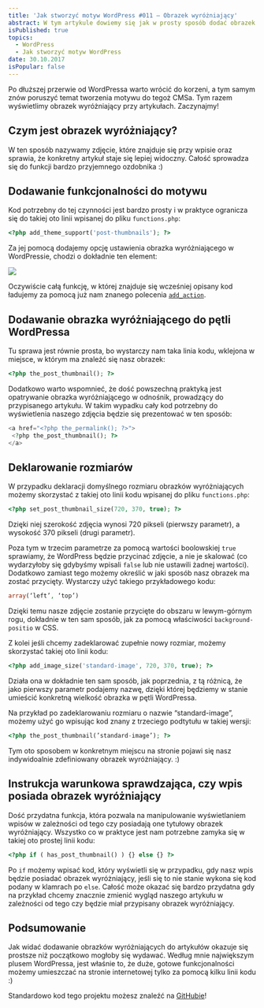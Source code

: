 ```yaml
---
title: 'Jak stworzyć motyw WordPress #011 – Obrazek wyróżniający'
abstract: W tym artykule dowiemy się jak w prosty sposób dodać obrazek wyróżniający do naszego motywu oraz manipulować jego rozmiarem.
isPublished: true
topics:
  - WordPress
  - Jak stworzyć motyw WordPress
date: 30.10.2017
isPopular: false
---
```


Po dłuższej przerwie od WordPressa warto wrócić do korzeni, a tym samym znów poruszyć temat tworzenia motywu do tegoż CMSa. Tym razem wyświetlimy obrazek wyróżniający przy artykułach. Zaczynajmy!

## Czym jest obrazek wyróżniający?

W ten sposób nazywamy zdjęcie, które znajduje się przy wpisie oraz sprawia, że konkretny artykuł staje się lepiej widoczny. Całość sprowadza się do funkcji bardzo przyjemnego ozdobnika :)

## Dodawanie funkcjonalności do motywu

Kod potrzebny do tej czynności jest bardzo prosty i w praktyce ogranicza się do takiej oto linii wpisanej do pliku `functions.php`:

```php
<?php add_theme_support('post-thumbnails'); ?>
```

Za jej pomocą dodajemy opcję ustawienia obrazka wyróżniającego w WordPressie, chodzi o dokładnie ten element:

![](./zdjecie-wyrozniajace-w-panelu.jpg)

Oczywiście całą funkcję, w której znajduje się wcześniej opisany kod ładujemy za pomocą już nam znanego polecenia [`add_action`](https://developer.wordpress.org/reference/functions/add_action/).

## Dodawanie obrazka wyróżniającego do pętli WordPressa

Tu sprawa jest równie prosta, bo wystarczy nam taka linia kodu, wklejona w miejsce, w którym ma znaleźć się nasz obrazek:

```php
<?php the_post_thumbnail(); ?>
```

Dodatkowo warto wspomnieć, że dość powszechną praktyką jest opatrywanie obrazka wyróżniającego w odnośnik, prowadzący do przypisanego artykułu. W takim wypadku cały kod potrzebny do wyświetlenia naszego zdjęcia będzie się prezentować w ten sposób:

```php
<a href="<?php the_permalink(); ?>">
 <?php the_post_thumbnail(); ?>
</a>
```

## Deklarowanie rozmiarów

W przypadku deklaracji domyślnego rozmiaru obrazków wyróżniających możemy skorzystać z takiej oto linii kodu wpisanej do pliku `functions.php`:

```php
<?php set_post_thumbnail_size(720, 370, true); ?>
```

Dzięki niej szerokość zdjęcia wynosi 720 pikseli (pierwszy parametr), a wysokość 370 pikseli (drugi parametr).

Poza tym w trzecim parametrze za pomocą wartości boolowskiej `true` sprawiamy, że WordPress będzie przycinać zdjęcie, a nie je skalować (co wydarzyłoby się gdybyśmy wpisali `false` lub nie ustawili żadnej wartości). Dodatkowo zamiast tego możemy określić w jaki sposób nasz obrazek ma zostać przycięty. Wystarczy użyć takiego przykładowego kodu:

```php
array(‘left’, ‘top’)
```

Dzięki temu nasze zdjęcie zostanie przycięte do obszaru w lewym-górnym rogu, dokładnie w ten sam sposób, jak za pomocą właściwości `background-positio` w CSS.

Z kolei jeśli chcemy zadeklarować zupełnie nowy rozmiar, możemy skorzystać takiej oto linii kodu:

```php
<?php add_image_size('standard-image', 720, 370, true); ?>
```

Działa ona w dokładnie ten sam sposób, jak poprzednia, z tą różnicą, że jako pierwszy parametr podajemy nazwę, dzięki której będziemy w stanie umieścić konkretną wielkość obrazka w pętli WordPressa.

Na przykład po zadeklarowaniu rozmiaru o nazwie “standard-image”, możemy użyć go wpisując kod znany z trzeciego podtytułu w takiej wersji:

```php
<?php the_post_thumbnail(’standard-image’); ?>
```

Tym oto sposobem w konkretnym miejscu na stronie pojawi się nasz indywidoalnie zdefiniowany obrazek wyróżniający. :)

## Instrukcja warunkowa sprawdzająca, czy wpis posiada obrazek wyróżniający

Dość przydatna funkcja, która pozwala na manipulowanie wyświetlaniem wpisów w zależności od tego czy posiadają one tytułowy obrazek wyróżniający. Wszystko co w praktyce jest nam potrzebne zamyka się w takiej oto prostej linii kodu:

```php
<?php if ( has_post_thumbnail() ) {} else {} ?>
```

Po `if` możemy wpisać kod, który wyświetli się w przypadku, gdy nasz wpis będzie posiadać obrazek wyróżniający, jeśli się to nie stanie wykona się kod podany w klamrach po `else`. Całość może okazać się bardzo przydatna gdy na przykład chcemy znacznie zmienić wygląd naszego artykułu w zależności od tego czy będzie miał przypisany obrazek wyróżniający.

## Podsumowanie

Jak widać dodawanie obrazków wyróżniających do artykułów okazuje się prostsze niż początkowo mogłoby się wydawać. Według mnie największym plusem WordPressa, jest właśnie to, że duże, gotowe funkcjonalności możemy umieszczać na stronie internetowej tylko za pomocą kilku linii kodu :)

Standardowo kod tego projektu możesz znaleźć na [GitHubie](https://github.com/robert-orlinski/modern-blog)!
